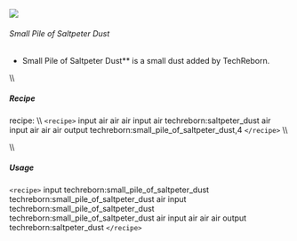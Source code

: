 ![](/mods/techreborn/small_pile_of_saltpeter_dust.png)

###### Small Pile of Saltpeter Dust

- Small Pile of Saltpeter Dust** is a small dust added by
        TechReborn.

\\\\

##### Recipe

<Mcitem id="minecraft:crafting_table"/> recipe: \\\\
`<recipe>` input air air air input air techreborn:saltpeter_dust
air input air air air output techreborn:small_pile_of_saltpeter_dust,4
`</recipe>` \\\\

\\\\

##### Usage

`<recipe>` input techreborn:small_pile_of_saltpeter_dust
techreborn:small_pile_of_saltpeter_dust air input
techreborn:small_pile_of_saltpeter_dust
techreborn:small_pile_of_saltpeter_dust air input air air air output
techreborn:saltpeter_dust `</recipe>`
